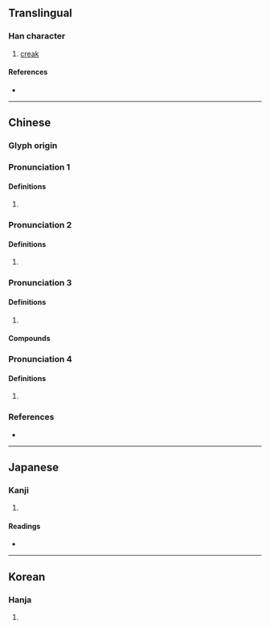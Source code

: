 {{character info/new}}
==Translingual==

===Han character===
{{Han char|rn=30|rad=口|as=08|sn=11|four=60047|canj=RYRD|ids=⿰口享}}

# [[creak]]

====References====
* {{Han ref|kx=0195.080|dkj=03812|dj=0416.080|hdz=10644.140|uh=554D|ud=21837|bh=D474|bd=54388}}

----

==Chinese==
{{zh-forms}}

===Glyph origin===
{{Han etym}}

===Pronunciation 1===
{{zh-pron
|m=zhūn
|c=zeon1
|mc=
|oc=
|cat=
}}

====Definitions====
{{zh-hanzi}}

# {{rfdef|zh}}

===Pronunciation 2===
{{zh-pron
|m=tūn
|c=tan1,teon1
|mc=y
|oc=y
|cat=
}}

====Definitions====
{{zh-hanzi}}

# {{rfdef|zh}}

===Pronunciation 3===
{{zh-pron
|m=xiāng
|c=
|mc=
|oc=
|cat=
}}

====Definitions====
{{zh-hanzi}}

# {{rfdef|zh}}

====Compounds====
{{su#bst:zh-der/new|p=xiāng}}

===Pronunciation 4===
{{zh-pron
|m=duǐ
|c=
|mc=
|oc=
|cat=
}}

====Definitions====
{{zh-hanzi}}

# {{rfdef|zh}}

===References===
* {{R:yue:mfccd}}

----

==Japanese==

===Kanji===
{{ja-kanji|grade=|rs=口08}}

# {{defn|lang=ja|sort=口08}}

====Readings====
* {{ja-readings|on=[[とん]] (ton), [[どん]] (don), [[しゅん]] (shun), [[たい]] (tai), [[て]] (te), [[きょう]] (kyō), [[かう]] (kau)|kun=[[いき]] (iki)}}

----

==Korean==

===Hanja===
{{ko-hanja|hangeul=톤|rv=ton|mr=t'on}}

# {{defn|lang=ko|sort=口08}}